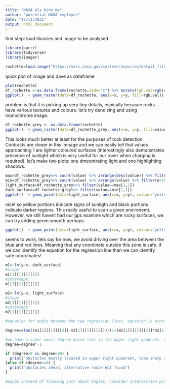 ```yaml
---
title: "NASA pls hire me"
author: "potential NASA employee"
date: "17/11/2021"
output: html_document
---
```

first step: load libraries and image to be analysed 
```r
library(purrr)
library(tidyverse)
library(imager)

rochette=load.image("https://mars.nasa.gov/system/resources/detail_files/26227_PIA24839_Main_stretched-web.jpg")

```

quick plot of image and dave as dataframe
```r
plot(rochette)
df_rochette <-as.data.frame(rochette,wide="c") %>% mutate(rgb.val=rgb(c.1,c.2,c.3))
ggplot()  + geom_raster(data=df_rochette, aes(x=x, y=y, fill=rgb.val)) +scale_fill_identity()+scale_y_reverse()

```

problem is that it is picking up very tiny details, espically becasue rocks have various textures and colours. let's try denoising and using monochrome image.

```r
df_rochette_grey <- as.data.frame(rochette)
ggplot()  + geom_raster(data=df_rochette_grey, aes(x=x, y=y, fill=value)) +scale_y_reverse()

```
Thia looks much better at least for the purposes of rock detection. Contrasts are cleaer in this imnage and we can easily tell that values approaching 1 are lighter coloured surfaces (interestingly also demonstrates presence of sunlight which is very useful for our rover when charging is required). let's make two plots: one dmeontrating light and one highlighting shadows. 

```r
max=df_rochette_grey%>% count(value) %>% arrange(desc(value)) %>% filter(n>1000)
min=df_rochette_grey%>% count(value) %>% arrange(value) %>% filter(n>1000)
light_surface=df_rochette_grey%>% filter(value==max[1,1])
dark_surface=df_rochette_grey%>% filter(value==min[1,1])
ggplot()  + geom_point(data=light_surface, aes(x=x, y=y), colour="yellow")  + geom_point(data=dark_surface, aes(x=x, y=y),colour="black") +scale_y_reverse()

```
nice! so yellow portions indicate signs of sunligth and black portions indicate darker regions. This really useful to scan a given environemt. However, we still havent had our gps examine which are rocky surfaces, we can try adding geom smooth perhaps. 

```r
ggplot()  + geom_point(data=light_surface, aes(x=x, y=y), colour="yellow")  + geom_point(data=dark_surface, aes(x=x, y=y),colour="black") +scale_y_reverse() + geom_smooth(data=light_surface, method=lm,aes(x=x, y=y), colour="blue",size=4,alpha=7)+ geom_smooth(data=dark_surface,method=lm, aes(x=x, y=y), colour="red",size=4,alpha=7)

```

seems to work, lets say for now, we avoid driving over the area between the blue and red lines. Meaning that any coordinate outside this zone is safe. if we can identify the equation for the regression line than we can identify safe coordinates! 
```r
m1<-lm(y~x, dark_surface)
#slope 
m1[1][[1]][[2]]
#intercept:
m1[1][[1]][[1]]

m2<-lm(y~x, light_surface)
#slope 
m2[1][[1]][[2]]
#intercept:
m2[1][[1]][[1]]

#equation for angle between the twp regression lines. equation is arctan of (slope1-slope2)/ 1 + (slope1*slope2)

degree=atan((m1[1][[1]][[2]]-m2[1][[1]][[2]])/(1+(m1[1][[1]][[2]]*m2[1][[1]][[2]])))

#we have a super small degree which lies in the upper right quadrant, so our rover can move in any other quadrant. 
degree=degree*-1

if (degree>0 && degree<90) {
  print("obstacles mostly located in upper right quadrant, take sharp right turn now or turn left")
}else if (degree==0) {
  print("obstacles ahead, alternative route not found")
}

#maybe instead of thinking just about angles, consider intersection point??
```

